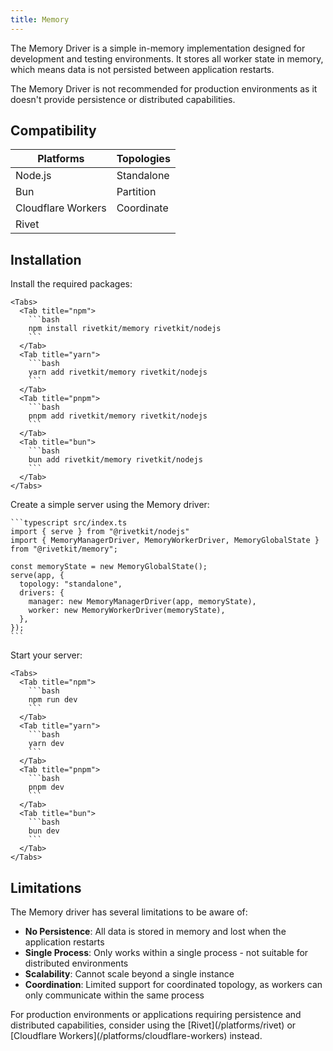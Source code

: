 ```yaml
---
title: Memory
---
```



The Memory Driver is a simple in-memory implementation designed for development and testing environments. It stores all worker state in memory, which means data is not persisted between application restarts.

<DriverNote />

<Warning>
  The Memory Driver is not recommended for production environments as it doesn't provide persistence or distributed capabilities.
</Warning>

## Compatibility

| Platforms | Topologies |
| --------- | ---------- |
| <Icon icon="check" iconType="solid" /> Node.js | <Icon icon="check" iconType="solid" /> Standalone |
| <Icon icon="check" iconType="solid" /> Bun     | <Icon icon="xmark" iconType="solid" color="gray" /> Partition  |
| <Icon icon="xmark" iconType="solid" color="gray" /> Cloudflare Workers | <Icon icon="xmark" iconType="solid" color="gray" /> Coordinate |
| <Icon icon="xmark" iconType="solid" color="gray" /> Rivet   |            |

## Installation

<Steps>
  <Step>
    Install the required packages:

    <Tabs>
      <Tab title="npm">
        ```bash
        npm install rivetkit/memory rivetkit/nodejs
        ```
      </Tab>
      <Tab title="yarn">
        ```bash
        yarn add rivetkit/memory rivetkit/nodejs
        ```
      </Tab>
      <Tab title="pnpm">
        ```bash
        pnpm add rivetkit/memory rivetkit/nodejs
        ```
      </Tab>
      <Tab title="bun">
        ```bash
        bun add rivetkit/memory rivetkit/nodejs
        ```
      </Tab>
    </Tabs>
  </Step>

  <Step>
    Create a simple server using the Memory driver:

    ```typescript src/index.ts
    import { serve } from "@rivetkit/nodejs"
    import { MemoryManagerDriver, MemoryWorkerDriver, MemoryGlobalState } from "@rivetkit/memory";

    const memoryState = new MemoryGlobalState();
    serve(app, {
      topology: "standalone",
      drivers: {
        manager: new MemoryManagerDriver(app, memoryState),
        worker: new MemoryWorkerDriver(memoryState),
      },
    });
    ```
  </Step>

  <Step>
    Start your server:

    <Tabs>
      <Tab title="npm">
        ```bash
        npm run dev
        ```
      </Tab>
      <Tab title="yarn">
        ```bash
        yarn dev
        ```
      </Tab>
      <Tab title="pnpm">
        ```bash
        pnpm dev
        ```
      </Tab>
      <Tab title="bun">
        ```bash
        bun dev
        ```
      </Tab>
    </Tabs>
  </Step>
</Steps>

## Limitations

The Memory driver has several limitations to be aware of:

- **No Persistence**: All data is stored in memory and lost when the application restarts
- **Single Process**: Only works within a single process - not suitable for distributed environments 
- **Scalability**: Cannot scale beyond a single instance
- **Coordination**: Limited support for coordinated topology, as workers can only communicate within the same process

<Tip>
  For production environments or applications requiring persistence and distributed capabilities, consider using the [Rivet](/platforms/rivet) or [Cloudflare Workers](/platforms/cloudflare-workers) instead.
</Tip>

